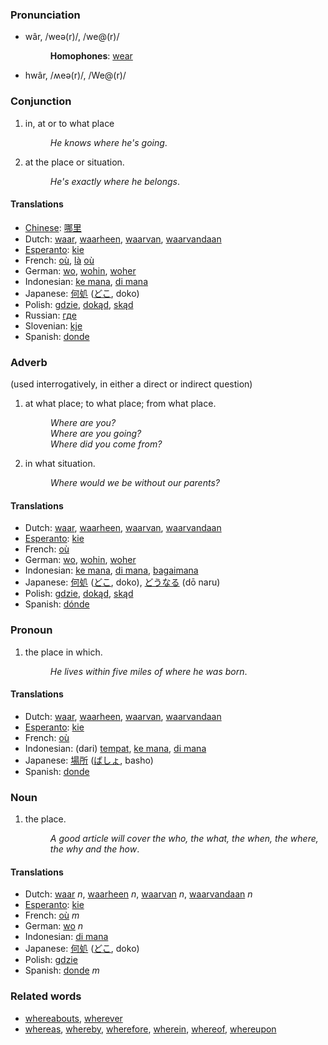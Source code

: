 ===Pronunciation===
*wâr, /weə(r)/, /we@(r)/
*:'''Homophones''': [[wear]]
*hwâr, /ʍeə(r)/, /We@(r)/

===Conjunction===
#in, at or to what place
#:''He knows where he's going''.
#at the place or situation.
#:''He's exactly where he belongs''.

==== Translations ====
*[[Chinese]]: [[哪里]]
*Dutch: [[waar]], [[waarheen]], [[waarvan]], [[waarvandaan]]
*[[Esperanto]]: [[kie]]
*French: [[où]], [[là]] [[où]]
*German: [[wo]], [[wohin]], [[woher]]
*Indonesian: [[ke mana]], [[di mana]]
*Japanese: [[何処]] ([[どこ]], doko)
*Polish: [[gdzie]], [[dokąd]], [[skąd]]
*Russian: [[где]]
*Slovenian: [[kje]]
*Spanish: [[donde]]

===Adverb===
(used interrogatively, in either a direct or indirect question)
#at what place; to what place; from what place.
#:''Where are you?''
#:''Where are you going?''
#:''Where did you come from?''
#in what situation.
#:''Where would we be without our parents?''

==== Translations ====
*Dutch: [[waar]], [[waarheen]], [[waarvan]], [[waarvandaan]]
*[[Esperanto]]: [[kie]]
*French: [[où]]
*German: [[wo]], [[wohin]], [[woher]]
*Indonesian: [[ke mana]], [[di mana]], [[bagaimana]]
*Japanese: [[何処]] ([[どこ]], doko), [[どうなる]] (dō naru)
*Polish: [[gdzie]], [[dokąd]], [[skąd]]
*Spanish: [[dónde]]

===Pronoun===
#the place in which.
#:''He lives within five miles of where he was born''.

==== Translations ====
*Dutch: [[waar]], [[waarheen]], [[waarvan]], [[waarvandaan]]
*[[Esperanto]]: [[kie]]
*French: [[où]]
*Indonesian: (dari) [[tempat]], [[ke mana]], [[di mana]]
*Japanese: [[場所]] ([[ばしょ]], basho)
*Spanish: [[donde]]

===Noun===
#the place.
#:''A good article will cover the who, the what, the when, the where, the why and the how''.

==== Translations ====
*Dutch: [[waar]] ''n'', [[waarheen]] ''n'', [[waarvan]] ''n'', [[waarvandaan]] ''n''
*[[Esperanto]]: [[kie]]
*French: [[où]] ''m''
*German: [[wo]] ''n''
*Indonesian: [[di mana]]
*Japanese: [[何処]] ([[どこ]], doko)
*Polish: [[gdzie]]
*Spanish: [[donde]] ''m''

===Related words===
*[[whereabouts]], [[wherever]]
*[[whereas]], [[whereby]], [[wherefore]], [[wherein]], [[whereof]], [[whereupon]]